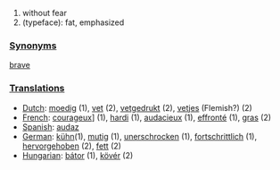 #without fear
# (typeface): fat, emphasized

===[[Synonym]]s===
[[brave]]
===[[Translation]]s===
*[[Dutch]]: [[moedig]] (1), [[vet]] (2), [[vetgedrukt]] (2), [[vetjes]] (Flemish?) (2)
*[[French]]: [[courageux]]] (1), [[hardi]] (1), [[audacieux]] (1), [[effronté]] (1), [[gras]] (2)
*[[Spanish]]: [[audaz]]
*[[German]]: [[kühn]](1), [[mutig]] (1), [[unerschrocken]] (1), [[fortschrittlich]] (1), [[hervorgehoben]] (2), [[fett]] (2)
*[[Hungarian]]: [[bátor]] (1), [[kövér]] (2)